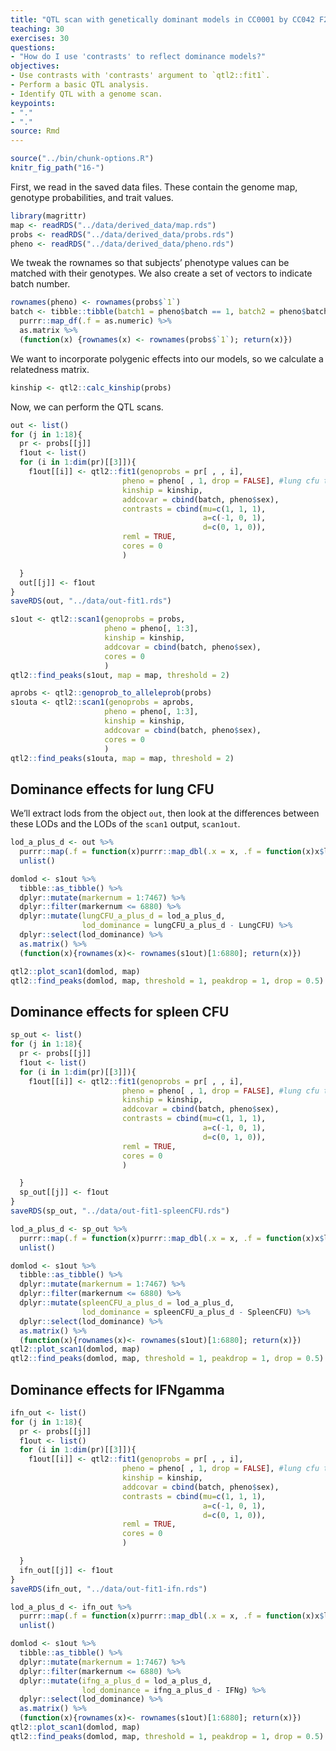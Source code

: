 ```yaml
---
title: "QTL scan with genetically dominant models in CC0001 by CC042 F2 mice"
teaching: 30
exercises: 30
questions:
- "How do I use 'contrasts' to reflect dominance models?"
objectives:
- Use contrasts with 'contrasts' argument to `qtl2::fit1`.
- Perform a basic QTL analysis.
- Identify QTL with a genome scan.
keypoints:
- "."
- "."
source: Rmd
---
```


```r
source("../bin/chunk-options.R")
knitr_fig_path("16-")
```



First, we read in the saved data files. These contain the genome map, genotype probabilities, and trait values.

```r
library(magrittr)
map <- readRDS("../data/derived_data/map.rds")
probs <- readRDS("../data/derived_data/probs.rds")
pheno <- readRDS("../data/derived_data/pheno.rds")
```

We tweak the rownames so that subjects' phenotype values can be matched with their genotypes. We also create a set of vectors to indicate batch number.

```r
rownames(pheno) <- rownames(probs$`1`)
batch <- tibble::tibble(batch1 = pheno$batch == 1, batch2 = pheno$batch == 2, batch3 = pheno$batch == 3) %>%
  purrr::map_df(.f = as.numeric) %>%
  as.matrix %>%
  (function(x) {rownames(x) <- rownames(probs$`1`); return(x)})
```

We want to incorporate polygenic effects into our models, so we calculate a relatedness matrix. 

```r
kinship <- qtl2::calc_kinship(probs)
```

Now, we can perform the QTL scans.


```r
out <- list()
for (j in 1:18){
  pr <- probs[[j]]
  f1out <- list()
  for (i in 1:dim(pr)[[3]]){
    f1out[[i]] <- qtl2::fit1(genoprobs = pr[ , , i], 
                         pheno = pheno[ , 1, drop = FALSE], #lung cfu trait
                         kinship = kinship, 
                         addcovar = cbind(batch, pheno$sex), 
                         contrasts = cbind(mu=c(1, 1, 1), 
                                           a=c(-1, 0, 1), 
                                           d=c(0, 1, 0)), 
                         reml = TRUE, 
                         cores = 0
                         )

  }
  out[[j]] <- f1out
}
saveRDS(out, "../data/out-fit1.rds")
```



```r
s1out <- qtl2::scan1(genoprobs = probs, 
                     pheno = pheno[, 1:3], 
                     kinship = kinship, 
                     addcovar = cbind(batch, pheno$sex), 
                     cores = 0
                     )
qtl2::find_peaks(s1out, map = map, threshold = 2)
```

```r
aprobs <- qtl2::genoprob_to_alleleprob(probs)
s1outa <- qtl2::scan1(genoprobs = aprobs, 
                     pheno = pheno[, 1:3], 
                     kinship = kinship, 
                     addcovar = cbind(batch, pheno$sex), 
                     cores = 0
                     )
qtl2::find_peaks(s1outa, map = map, threshold = 2)

```


## Dominance effects for lung CFU

We'll extract lods from the object `out`, then look at the differences between these LODs and the LODs of the `scan1` output, `scan1out`.

```r
lod_a_plus_d <- out %>%
  purrr::map(.f = function(x)purrr::map_dbl(.x = x, .f = function(x)x$lod)) %>%
  unlist()
```

```r
domlod <- s1out %>%
  tibble::as_tibble() %>%
  dplyr::mutate(markernum = 1:7467) %>%
  dplyr::filter(markernum <= 6880) %>%
  dplyr::mutate(lungCFU_a_plus_d = lod_a_plus_d, 
                lod_dominance = lungCFU_a_plus_d - LungCFU) %>%
  dplyr::select(lod_dominance) %>%
  as.matrix() %>%
  (function(x){rownames(x)<- rownames(s1out)[1:6880]; return(x)}) 

qtl2::plot_scan1(domlod, map)
qtl2::find_peaks(domlod, map, threshold = 1, peakdrop = 1, drop = 0.5)
```

## Dominance effects for spleen CFU

```r
sp_out <- list()
for (j in 1:18){
  pr <- probs[[j]]
  f1out <- list()
  for (i in 1:dim(pr)[[3]]){
    f1out[[i]] <- qtl2::fit1(genoprobs = pr[ , , i], 
                         pheno = pheno[ , 1, drop = FALSE], #lung cfu trait
                         kinship = kinship, 
                         addcovar = cbind(batch, pheno$sex), 
                         contrasts = cbind(mu=c(1, 1, 1), 
                                           a=c(-1, 0, 1), 
                                           d=c(0, 1, 0)), 
                         reml = TRUE, 
                         cores = 0
                         )

  }
  sp_out[[j]] <- f1out
}
saveRDS(sp_out, "../data/out-fit1-spleenCFU.rds")
```

```r
lod_a_plus_d <- sp_out %>%
  purrr::map(.f = function(x)purrr::map_dbl(.x = x, .f = function(x)x$lod)) %>%
  unlist()
```

```r
domlod <- s1out %>%
  tibble::as_tibble() %>%
  dplyr::mutate(markernum = 1:7467) %>%
  dplyr::filter(markernum <= 6880) %>%
  dplyr::mutate(spleenCFU_a_plus_d = lod_a_plus_d, 
                lod_dominance = spleenCFU_a_plus_d - SpleenCFU) %>%
  dplyr::select(lod_dominance) %>%
  as.matrix() %>%
  (function(x){rownames(x)<- rownames(s1out)[1:6880]; return(x)})
qtl2::plot_scan1(domlod, map)                   
qtl2::find_peaks(domlod, map, threshold = 1, peakdrop = 1, drop = 0.5)
```




## Dominance effects for IFNgamma

```r
ifn_out <- list()
for (j in 1:18){
  pr <- probs[[j]]
  f1out <- list()
  for (i in 1:dim(pr)[[3]]){
    f1out[[i]] <- qtl2::fit1(genoprobs = pr[ , , i], 
                         pheno = pheno[ , 1, drop = FALSE], #lung cfu trait
                         kinship = kinship, 
                         addcovar = cbind(batch, pheno$sex), 
                         contrasts = cbind(mu=c(1, 1, 1), 
                                           a=c(-1, 0, 1), 
                                           d=c(0, 1, 0)), 
                         reml = TRUE, 
                         cores = 0
                         )

  }
  ifn_out[[j]] <- f1out
}
saveRDS(ifn_out, "../data/out-fit1-ifn.rds")
```


```r
lod_a_plus_d <- ifn_out %>%
  purrr::map(.f = function(x)purrr::map_dbl(.x = x, .f = function(x)x$lod)) %>%
  unlist()
```

```r
domlod <- s1out %>%
  tibble::as_tibble() %>%
  dplyr::mutate(markernum = 1:7467) %>%
  dplyr::filter(markernum <= 6880) %>%
  dplyr::mutate(ifng_a_plus_d = lod_a_plus_d, 
                lod_dominance = ifng_a_plus_d - IFNg) %>%
  dplyr::select(lod_dominance) %>%
  as.matrix() %>%
  (function(x){rownames(x)<- rownames(s1out)[1:6880]; return(x)})
qtl2::plot_scan1(domlod, map)                   
qtl2::find_peaks(domlod, map, threshold = 1, peakdrop = 1, drop = 0.5)

```


